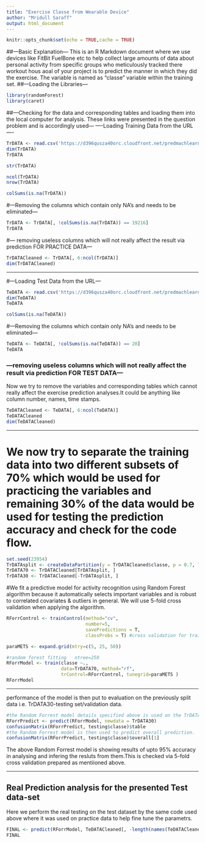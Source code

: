 ---
title: "Exercise Classe from Wearable Device"
author: "Mridull Saraff"
output: html_document
---
```{r setup, include=FALSE}
knitr::opts_chunk$set(echo = TRUE,cache = TRUE)
```

##---Basic Explanation---
This is an R Markdown document where we use devices like FitBit FuelBone etc to help collect large amounts of data about personal activity from specific groups who meticulously tracked there workout hous aoal of your project is to predict the manner in which they did the exercise. The variable is named as "classe" variable within the training set.
##---Loading the Libraries---
```{r LibsLoading}
library(randomForest)
library(caret)
```

##---Checking for the data and corresponding tables and loading them into the local computer for analysis. These links were presented in  the question problem and is accordingly used---
----Loading Training Data from the URL----
```{r Train_DataLoading, warning=FALSE}
TrDATA <- read.csv('https://d396qusza40orc.cloudfront.net/predmachlearn/pml-training.csv' , header=T) 
dim(TrDATA)
TrDATA
```

```{r structure summary}
str(TrDATA)
```

```{r counting dimensions of table }
ncol(TrDATA)
nrow(TrDATA)
```

```{r counting NA's in the columns}
colSums(is.na(TrDATA))
```

#---Removing the columns  which contain only NA's and needs to be eliminated---
```{r}
TrDATA <- TrDATA[, !colSums(is.na(TrDATA)) == 19216]
TrDATA
```

#--- removing useless columns which will not really affect the result via prediction FOR PRACTICE DATA---
```{r removing useless columns which will not really affect the result via prediction}
TrDATACleaned <- TrDATA[, 6:ncol(TrDATA)]
dim(TrDATACleaned)
```


------------------------------------------------------------------------------------------------------------------------------------------------------------


#---Loading Test Data from the URL---
```{r Test_DataLoading}
TeDATA <- read.csv('https://d396qusza40orc.cloudfront.net/predmachlearn/pml-testing.csv' , header=T) 
dim(TeDATA)
TeDATA
```

```{r counting NA's in the columns}
colSums(is.na(TeDATA))
```

#---Removing the columns  which contain only NA's and needs to be eliminated---
```{r}
TeDATA <- TeDATA[, !colSums(is.na(TeDATA)) == 20]
TeDATA
```


### ---removing useless columns which will not really affect the result via prediction FOR TEST DATA---
Now we try to remove the variables and corresponding tables which cannot really affect the exercise prediction analyses.It could be anything like column number, names, time stamps.
```{r}
TeDATACleaned <- TeDATA[, 6:ncol(TeDATA)]
TeDATACleaned
dim(TeDATACleaned)
```



------------------------------------------------------------------------------------------------------------------------------------------------------------



# We now try to separate the training data into two different subsets of 70% which would be used for practicing the variables and remaining 30% of the data would be used for testing the prediction accuracy and check for the code flow.
```{r}
set.seed(23954)
TrDATAsplit <- createDataPartition(y = TrDATACleaned$classe, p = 0.7, list = F)
TrDATA70 <- TrDATACleaned[TrDATAsplit, ]
TrDATA30 <- TrDATACleaned[-TrDATAsplit, ]
```


#We fit a predictive model for activity recognition using Random Forest algorithm because it automatically selects important variables and is robust to correlated covariates & outliers in general. We will use 5-fold cross validation when applying the algorithm.  

```{r parameter cross validation}
RForrControl <- trainControl(method="cv", 
                             number=5,
                             savePredictions = T, 
                             classProbs = T) #cross validation for training. 
```

```{r}
paraMETS <- expand.grid(mtry=c(5, 25, 50))
```


```{r rf training}
#random forest fitting   ntree=250
RForrModel <- train(classe ~., 
                    data=TrDATA70, method="rf",
                    trControl=RForrControl, tunegrid=paraMETS )
RForrModel
```



------------------------------------------------------------------------------------------------------------------------------------------------------------


performance of the model is then put to evaluation on the previously split data i.e. TrDATA30-testing set/validation data.

```{r}
#the Random Forrest model details specified above is used on the TrDATA30-testing set
RForrPredict <- predict(RForrModel, newdata = TrDATA30) 
confusionMatrix(RForrPredict, testing$classe)$table
#the Random Forrest model is then used to predict overall prediction.
confusionMatrix(RForrPredict, testing$classe)$overall[1] 
```
The above Random Forrest model is showing results of upto 95% accuracy in analysing and infering the resluts from them.This is checked via 5-fold cross validation prepared as mentiioned above.

------------------------------------------------------------------------------------------------------------------------------------------------------------




Real Prediction analysis for the presented Test data-set
----------------------------
Here we perform the real testing on the test dataset by the same code used above where it was used on practice data to help fine tune the parametrs.
```{r}
FINAL <- predict(RForrModel, TeDATACleaned[, -length(names(TeDATACleaned))])
FINAL
```
